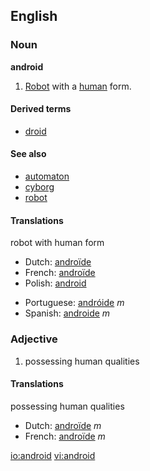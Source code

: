==English==
===Noun===
'''android'''

#[[Robot]] with a [[human]] form.

====Derived terms====
*[[droid]]

====See also====
*[[automaton]]
*[[cyborg]]
*[[robot]]

====Translations====
;robot with human form
{{top}}
*Dutch: [[androïde]] {{m}}
*French: [[androïde]] {{m}}
*Polish: [[android]] {{m}}
{{mid}}
*Portuguese: [[andróide]] ''m''
*Spanish: [[androide]] ''m''
{{bottom}}

===Adjective===

# possessing human qualities

====Translations====
;possessing human qualities
{{top}}
*Dutch: [[androïde]] ''m''
*French: [[androïde]] ''m''
{{mid}}
{{bottom}}

[[io:android]]
[[vi:android]]